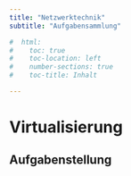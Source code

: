 ```yaml
---
title: "Netzwerktechnik"
subtitle: "Aufgabensammlung"

#  html:
#    toc: true
#    toc-location: left
#    number-sections: true
#    toc-title: Inhalt

---
```

\newpage
# Virtualisierung


## Aufgabenstellung
